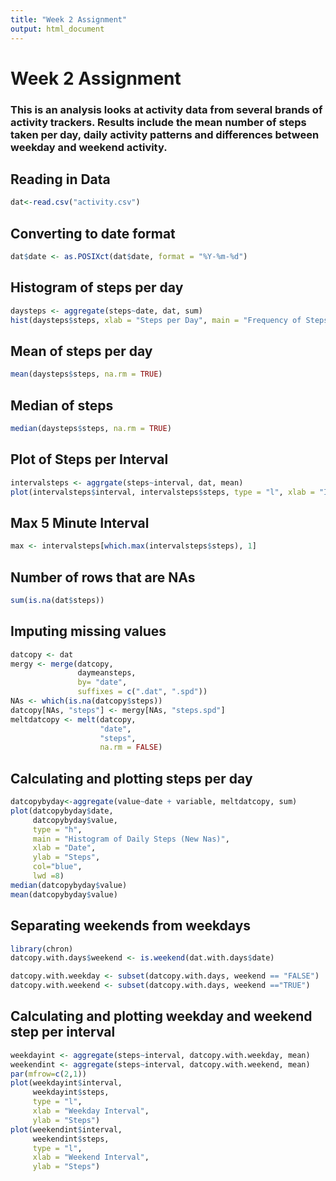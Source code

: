 ---
title: "Week 2 Assignment"
output: html_document
---
# Week 2 Assignment
### This is an analysis looks at activity data from several brands of activity trackers. Results include the mean number of steps taken per day, daily activity patterns and differences between weekday and weekend activity. 

## Reading in Data
```{r, echo = TRUE}
dat<-read.csv("activity.csv")
```

## Converting to date format
```{r, echo = TRUE}
dat$date <- as.POSIXct(dat$date, format = "%Y-%m-%d")
```

## Histogram of steps per day
``` {r, echo = TRUE}
daysteps <- aggregate(steps~date, dat, sum)
hist(daysteps$steps, xlab = "Steps per Day", main = "Frequency of Steps per Day")
```

## Mean of steps per day
```{r, echo = TRUE}
mean(daysteps$steps, na.rm = TRUE)
```

## Median of steps
```{r, echo = TRUE}
median(daysteps$steps, na.rm = TRUE)
```

## Plot of Steps per Interval
```{r, echo = TRUE}
intervalsteps <- aggrgate(steps~interval, dat, mean)
plot(intervalsteps$interval, intervalsteps$steps, type = "l", xlab = "Interval", ylab = "Mean Steps", main + "Mean Steps per Interval")
```

## Max 5 Minute Interval
```{r, echo = TRUE}
max <- intervalsteps[which.max(intervalsteps$steps), 1]
```

## Number of rows that are NAs 
```{r, echo = TRUE}
sum(is.na(dat$steps))
```

## Imputing missing values 
```{r, echo = TRUE}
datcopy <- dat
mergy <- merge(datcopy, 
               daymeansteps, 
               by= "date", 
               suffixes = c(".dat", ".spd"))
NAs <- which(is.na(datcopy$steps))
datcopy[NAs, "steps"] <- mergy[NAs, "steps.spd"]
meltdatcopy <- melt(datcopy, 
                    "date", 
                    "steps", 
                    na.rm = FALSE)
```

## Calculating and plotting steps per day
```{r, echo = TRUE}
datcopybyday<-aggregate(value~date + variable, meltdatcopy, sum)
plot(datcopybyday$date, 
     datcopybyday$value, 
     type = "h", 
     main = "Histogram of Daily Steps (New Nas)", 
     xlab = "Date", 
     ylab = "Steps", 
     col="blue", 
     lwd =8)
median(datcopybyday$value)
mean(datcopybyday$value)
```


## Separating weekends from weekdays
```{r, echo = TRUE}
library(chron)
datcopy.with.days$weekend <- is.weekend(dat.with.days$date)

datcopy.with.weekday <- subset(datcopy.with.days, weekend == "FALSE")
datcopy.with.weekend <- subset(datcopy.with.days, weekend =="TRUE")
```

## Calculating and plotting weekday and weekend step per interval
```{r, echo = TRUE}
weekdayint <- aggregate(steps~interval, datcopy.with.weekday, mean)
weekendint <- aggregate(steps~interval, datcopy.with.weekend, mean)
par(mfrow=c(2,1))
plot(weekdayint$interval, 
     weekdayint$steps, 
     type = "l", 
     xlab = "Weekday Interval", 
     ylab = "Steps")
plot(weekendint$interval, 
     weekendint$steps, 
     type = "l", 
     xlab = "Weekend Interval", 
     ylab = "Steps")
```
